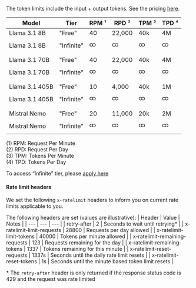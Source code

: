 
The token limits include the input + output tokens. See the pricing [here](https://galadriel.com/pricing).

| Model          | Tier       | RPM ¹ | RPD ²  | TPM ³ | TPD ⁴ |
|----------------|------------|-------|--------|-------|-------|
| Llama 3.1 8B   | "Free"     | 40    | 22,000 | 40k   | 4M    |
| Llama 3.1 8B   | "Infinite" | ထ     | ထ      | ထ     | ထ     |
|                |            |       |        |       |       |  |
| Llama 3.1 70B  | "Free"     | 40    | 22,000 | 40k   | 4M    |
| Llama 3.1 70B  | "Infinite" | ထ     | ထ      | ထ     | ထ     |
|                |            |       |        |       |       |
| Llama 3.1 405B | "Free"     | 10    | 4,000  | 40k   | 1M    |
| Llama 3.1 405B | "Infinite" | ထ     | ထ      | ထ     | ထ     |
|                |            |       |        |       |       |
| Mistral Nemo   | "Free"     | 20    | 11,000 | 20k   | 2M    |
| Mistral Nemo   | "Infinite" | ထ     | ထ      | ထ     | ထ     |

(1) RPM: Request Per Minute<br/>
(2) RPD: Request Per Day<br/>
(3) TPM: Tokens Per Minute<br/>
(4) TPD: Tokens Per Day

<Note>To access “Infinite” tier, please [apply here](https://galadriel.com/pricing)</Note>


#### Rate limit headers

We set the following `x-ratelimit` headers to inform you on current rate limits applicable to you.

The following headers are set (values are illustrative):
| Header | Value | Notes |
| --- | --- | --- |
| retry-after | 2 | Seconds to wait until retrying* |
| x-ratelimit-limit-requests | 28800 | Requests per day allowed |
| x-ratelimit-limit-tokens | 40000 | Tokens per minute allowed |
| x-ratelimit-remaining-requests | 123 | Requests remaining for the day |
| x-ratelimit-remaining-tokens | 1337 | Tokens remaining for this minute |
| x-ratelimit-reset-requests | 1337s | Seconds until the daily rate limit resets |
| x-ratelimit-reset-tokens | 1s | Seconds until the minute based token limit resets |

\* The `retry-after` header is only returned if the response status code is 429 and the request was rate limited
